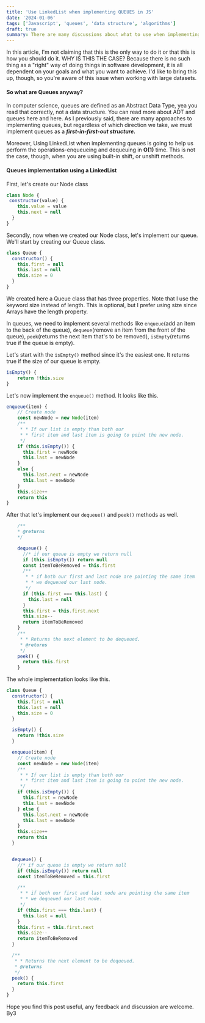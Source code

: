 ```yaml
---
title: 'Use LinkedList when implementing QUEUES in JS'
date: '2024-01-06'
tags: ['Javascript', 'queues', 'data structure', 'algorithms']
draft: true
summary: There are many discussions about what to use when implementing queues in JavaScript. This is because Queues can be implemented in JavaScript differently using a combination of built-in, higher-level methods like push, pop, shift and unshift. However, since the shift and unshift methods move every item in the list, this approach, though convenient, is inefficient for a large dataset.
---
```


In this article, I'm not claiming that this is the only way to do it or that this is how you should do it. 
WHY IS THIS THE CASE? Because there is no such thing as a "right" way of doing things in software development, 
it is all dependent on your goals and what you want to achieve. 
I'd like to bring this up, though, so you're aware of this issue when working with large datasets.

#### So what are Queues anyway?
In computer science, queues are defined as an Abstract Data Type, yea you read that correctly, not a data structure. 
You can read more about ADT and queues here and here.
As I previously said, there are many approaches to implementing queues, but regardless of which direction we take, 
we must implement queues as a _**first-in-first-out structure.**_

Moreover, Using LinkedList when implementing queues is going to help us perform the operations-enqueueing and dequeuing in **O(1)** time. 
This is not the case, though, when you are using built-in shift, or unshift methods.

#### Queues implementation using a LinkedList
First, let's create our Node class 
```javascript 
class Node {
 constructor(value) {
    this.value = value
    this.next = null 
  }
}
```

Secondly, now when we created our Node class, let's implement our queue. We'll start by creating our Queue class.

```javascript 
class Queue {
  constructor() {
    this.first = null
    this.last = null
    this.size = 0
  }
}
```

We created here a Queue class that has three properties. Note that I use the keyword size instead of length. 
This is optional, but I prefer using size since Arrays have the length property.

In queues, we need to implement several methods like `enqueue`(add an item to the back of the queue), 
`dequeue`(remove an item from the front of the queue), `peek`(returns the next item that's to be removed), `isEmpty`(returns true if the queue is empty).

Let's start with the `isEmpty()` method since it's the easiest one. It returns true if the size of our queue is empty.

```javascript 
isEmpty() {
    return !this.size
}
```

Let's now implement the `enqueue()` method. It looks like this.

```javascript 
enqueue(item) {
    // Create node
    const newNode = new Node(item)
    /**
     * * If our list is empty than both our 
     * * first item and last item is going to point the new node. 
     */
    if (this.isEmpty()) {
      this.first = newNode
      this.last = newNode
    }
    else {
      this.last.next = newNode
      this.last = newNode
    }
    this.size++
    return this 
}
```

After that let's implement our `dequeue()` and `peek()` methods as well.

```javascript 
    /**
    * @returns 
    */

    dequeue() { 
      //* if our queue is empty we return null 
      if (this.isEmpty()) return null
      const itemToBeRemoved = this.first    
      /**
       * * if both our first and last node are pointing the same item
       * * we dequeued our last node. 
       */
      if (this.first === this.last) {
        this.last = null
      }
      this.first = this.first.next
      this.size--
      return itemToBeRemoved
    }   
    /**
     * * Returns the next element to be dequeued. 
     * @returns 
     */
    peek() {
      return this.first
    }
```
The whole implementation looks like this. 
```javascript
class Queue {
  constructor() {
    this.first = null
    this.last = null
    this.size = 0
  }

  isEmpty() {
    return !this.size
  }

  enqueue(item) {
    // Create node
    const newNode = new Node(item)
    /**
     * * If our list is empty than both our
     * * first item and last item is going to point the new node.
     */
    if (this.isEmpty()) {
      this.first = newNode
      this.last = newNode
    } else {
      this.last.next = newNode
      this.last = newNode
    }
    this.size++
    return this
  }


  dequeue() {
    //* if our queue is empty we return null
    if (this.isEmpty()) return null
    const itemToBeRemoved = this.first

    /**
     * * if both our first and last node are pointing the same item
     * * we dequeued our last node.
     */
    if (this.first === this.last) {
      this.last = null
    }
    this.first = this.first.next
    this.size--
    return itemToBeRemoved
  }

  /**
   * * Returns the next element to be dequeued.
   * @returns
   */
  peek() {
    return this.first
  }
}
```

Hope you find this post useful, any feedback and discussion are welcome. By3